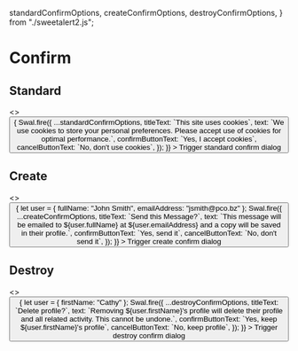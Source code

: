   standardConfirmOptions,
  createConfirmOptions,
  destroyConfirmOptions,
} from "./sweetalert2.js";


<Meta title="Library Wrappers/SweetAlert2/confirm" />

# Confirm

## Standard

<Preview>
  <Story name="standard">
    <>
      <VisualTests.StandardConfirm />
      <br />
      <button
        onClick={() => {
          Swal.fire({
            ...standardConfirmOptions,
            titleText: `This site uses cookies`,
            text: `We use cookies to store your personal preferences. Please accept use of cookies for optimal performance.`,
            confirmButtonText: `Yes, I accept cookies`,
            cancelButtonText: `No, don't use cookies`,
          });
        }}
      >
        Trigger standard confirm dialog
      </button>
    </>
  </Story>
</Preview>

## Create

<Preview>
  <Story name="create">
    <>
      <VisualTests.CreateConfirm />
      <br />
      <button
        onClick={() => {
          let user = { fullName: "John Smith", emailAddress: "jsmith@pco.bz" };
          Swal.fire({
            ...createConfirmOptions,
            titleText: `Send this Message?`,
            text: `This message will be emailed to ${user.fullName} at ${user.emailAddress} and a copy will be saved in their profile.`,
            confirmButtonText: `Yes, send it`,
            cancelButtonText: `No, don't send it`,
          });
        }}
      >
        Trigger create confirm dialog
      </button>
    </>
  </Story>
</Preview>

## Destroy

<Preview>
  <Story name="destroy">
    <>
      <VisualTests.DestroyConfirm />
      <br />
      <button
        onClick={() => {
          let user = { firstName: "Cathy" };
          Swal.fire({
            ...destroyConfirmOptions,
            titleText: `Delete profile?`,
            text: `Removing ${user.firstName}'s profile will delete their profile and all related activity. This cannot be undone.`,
            confirmButtonText: `Yes, keep ${user.firstName}'s profile`,
            cancelButtonText: `No, keep profile`,
          });
        }}
      >
        Trigger destroy confirm dialog
      </button>
    </>
  </Story>
</Preview>
